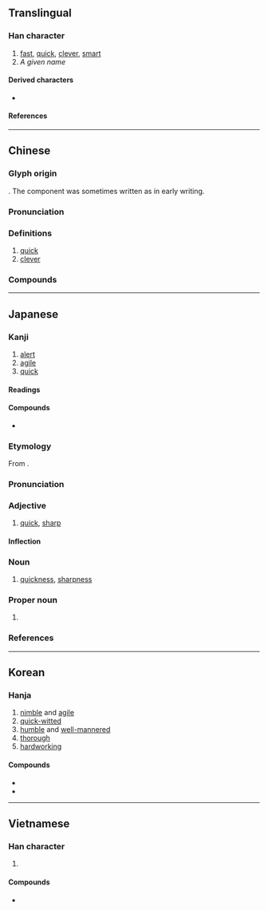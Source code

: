 {{character info}}
{{character info|0xFA41}}
{{character info|0x2F8C8}}
==Translingual==

===Han character===
{{Han char|rn=66|rad=攴|as=07|asj=6|sn=11|snj=10|four=88540|canj=OYOK|ids=⿰每攵}}

# [[fast]], [[quick]], [[clever]], [[smart]]
# ''A given name''

====Derived characters====
* {{l|mul|[[𠍁]], [[𠽊]], [[𢄯]], [[𤨨]], [[𥼖]], [[𪉾]]}}

====References====
{{Han ref|kx=0471.040|dkj=13202|dj=0823.050|hdz=21463.010|uh=654F|ud=25935|bh=B1D3|bd=45523}}
{{Han ref|uh=FA41}}
{{Han ref|uh=2F8C8}}

----

==Chinese==
{{zh-forms|alt=勄}}

===Glyph origin===
{{Han etym}}
{{Han compound|每|攴|c1=p|c2=s|t2=hand; action|ls=psc}}. The {{lang|zh|攴}} component was sometimes written as {{zh-m|*又|gloss=hand}} in early writing.

===Pronunciation===
{{zh-pron
|m=mǐn
|c=man5
|h=pfs=mén
|md=mīng
|mn=bín
|mn-t=miang2/miêng2
|mn-t_note=miang2 - Shantou; miêng2 - Chaozhou
|w=3min
|mc=y
|oc=y
|cat=
}}

===Definitions===
{{zh-hanzi}}

# [[quick]]
# [[clever]]

===Compounds===
{{zh-der|敏士|不敏|伶俐聰敏|俊敏|光敏作用|光敏症|勤敏|士敏土|心閑手敏|恪敏|才思敏捷|敏感|敏感度|敏感話題|敏慧|敏捷|敏於伎|敏給|敏練慈愷|敏豆|敏贍|敏銳|敬謝不敏|機敏|熱敏性|熱敏電阻|神經過敏|穎敏|精敏|聰敏|膚敏|西敏宮|西敏寺|辨敏|過敏|過敏原|遜志時敏|銳敏|開敏|靈敏|靈敏度}}

----

==Japanese==
{{ja-kanji forms-IVS
|code=FA41
|svs=0
|vs1=00
|vs2=03
|col-vs1=aj
|col-vs2=hdmj
|pic-kyu=Ufa41.svg
|ref={{R:Kanjipedia|0005989500}}
}}

===Kanji===
{{ja-kanji|grade=c|rs=攴07|kyu=&#64065;}}

# [[alert]]
# [[agile]]
# [[quick]]

====Readings====
{{ja-readings
|goon=みん
|kanon=びん
|kun=さと-い<さと-し, と-し
|nanori=あきら, さと, さとし, すすむ, つとむ, と, とし, はや, はやし, はる, みぬ, ゆき, よし
}}

====Compounds====
* {{ja-r|敏感|びんかん|[[sensitivity]]}}

{{ja-kanjitab|びん|yomi=o}}

===Etymology===
From {{bor|ja|ltc|-|sort=ひん'}} {{ltc-l|敏}}.

===Pronunciation===
{{ja-pron|yomi=kanon|びん|acc=1|acc_ref=DJR,NHK}}

===Adjective===
{{ja-adj|infl=na|びん}}

# [[quick]], [[sharp]]

====Inflection====
{{ja-na|びん}}

===Noun===
{{ja-noun|びん}}

# [[quickness]], [[sharpness]]

===Proper noun===
{{ja-pos|proper|さとし}}

# {{given name|ja|male|sort=さとし}}

===References===
<references/>

----

==Korean==

===Hanja===
{{ko-hanja|hangeul=민|eumhun=|rv=min|mr=min|y=min}}

# [[nimble]] and [[agile]]
# [[quick-witted]]
# [[humble]] and [[well-mannered]]
# [[thorough]]
# [[hardworking]]

====Compounds====
* {{ko-l|민감|[[sensitivity]]|敏感}}
* {{ko-l|민첩성|[[agility]]|敏捷性}}

----

==Vietnamese==

===Han character===
{{vi-readings|reading=mẫn, mắn|rs=攴07}}

# {{rfdef|vi|sort=攴07}}

====Compounds====
* {{vi-l|mẫn cảm|敏感|[[sensitive]]}}